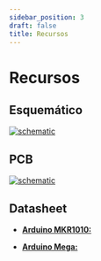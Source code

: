 ```yaml
---
sidebar_position: 3
draft: false
title: Recursos
---
```


# Recursos

## Esquemático


[![schematic](/mod/m10/Schematic_M10.svg)](/mod/m10/Schematic_M10.svg)

## PCB
[![schematic](/mod/m10/PCB_PCB_M10.svg)](/mod/m10/PCB_PCB_M10.svg)
## Datasheet

- [**Arduino MKR1010:** ](https://store.arduino.cc/products/arduino-mkr-wifi-1010?srsltid=AfmBOopuqhPcnL_g6X13EPv-cAPoeowIli0jrNlBvyCXitpMoT2r5DgQ)

- [**Arduino Mega:**](https://store.arduino.cc/products/arduino-mega-2560-rev3?srsltid=AfmBOoqIGUiOGwnAjR_UJYbCID3wB8KRJDeBTUE0RIZ8ZkzfDN-yShzp)